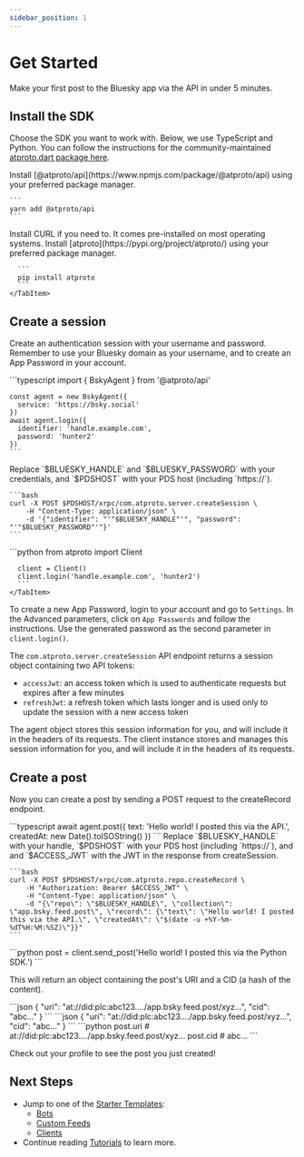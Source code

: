 ```yaml
---
sidebar_position: 1
---
```



# Get Started

Make your first post to the Bluesky app via the API in under 5 minutes.

## Install the SDK

Choose the SDK you want to work with. Below, we use TypeScript and Python. You can follow the instructions for the community-maintained [atproto.dart package here](https://atprotodart.com/docs/intro).

<Tabs groupId="sdk">
  <TabItem value="ts" label="Typescript">
    Install [@atproto/api](https://www.npmjs.com/package/@atproto/api) using your preferred package manager.

    ```
    yarn add @atproto/api
    ```
  </TabItem>
  <TabItem value="curl" label="CURL">
    Install CURL if you need to. It comes pre-installed on most operating systems.
  </TabItem>
  <TabItem value="python" label="Python">
      Install [atproto](https://pypi.org/project/atproto/) using your preferred package manager.

      ```
      pip install atproto
      ```
    </TabItem>
</Tabs>

## Create a session

Create an authentication session with your username and password. Remember to use your Bluesky domain as your username, and to create an App Password in your account.

<Tabs groupId="sdk">
  <TabItem value="ts" label="Typescript">
    ```typescript
    import { BskyAgent } from '@atproto/api'

    const agent = new BskyAgent({
      service: 'https://bsky.social'
    })
    await agent.login({
      identifier: 'handle.example.com',
      password: 'hunter2'
    })
    ```
  </TabItem>
  <TabItem value="curl" label="CURL">
    Replace `$BLUESKY_HANDLE` and `$BLUESKY_PASSWORD` with your credentials, and `$PDSHOST` with your PDS host (including `https://`).

    ```bash
    curl -X POST $PDSHOST/xrpc/com.atproto.server.createSession \
        -H "Content-Type: application/json" \
        -d '{"identifier": "'"$BLUESKY_HANDLE"'", "password": "'"$BLUESKY_PASSWORD"'"}'
    ```
  </TabItem>
  <TabItem value="python" label="Python">
      ```python
      from atproto import Client

      client = Client()
      client.login('handle.example.com', 'hunter2')
      ```
    </TabItem>
</Tabs>

To create a new App Password, login to your account and go to `Settings`. In the Advanced parameters, click on `App Passwords` and follow the instructions. Use the generated password as the second parameter in `client.login()`.

The `com.atproto.server.createSession` API endpoint returns a session object containing two API tokens:
* `accessJwt`: an access token which is used to authenticate requests but expires after a few minutes
* `refreshJwt`: a refresh token which lasts longer and is used only to update the session with a new access token

<Tabs groupId="sdk" className="hiddenTabs">
  <TabItem value="ts" label="Typescript">
    The agent object stores this session information for you, and will include it in the headers of its requests.
  </TabItem>
  <TabItem value="curl" label="CURL">
  </TabItem>
  <TabItem value="python" label="Python">
      The client instance stores and manages this session information for you, and will include it in the headers of its requests.
  </TabItem>
</Tabs>

## Create a post

Now you can create a post by sending a POST request to the createRecord endpoint.


<Tabs groupId="sdk">
  <TabItem value="ts" label="Typescript">
    ```typescript
    await agent.post({
      text: 'Hello world! I posted this via the API.',
      createdAt: new Date().toISOString()
    })
    ```
  </TabItem>
  <TabItem value="curl" label="CURL">
    Replace `$BLUESKY_HANDLE` with your handle, `$PDSHOST` with your PDS host (including `https://`), and and `$ACCESS_JWT` with the JWT in the response from createSession.

    ```bash
    curl -X POST $PDSHOST/xrpc/com.atproto.repo.createRecord \
        -H "Authorization: Bearer $ACCESS_JWT" \
        -H "Content-Type: application/json" \
        -d "{\"repo\": \"$BLUESKY_HANDLE\", \"collection\": \"app.bsky.feed.post\", \"record\": {\"text\": \"Hello world! I posted this via the API.\", \"createdAt\": \"$(date -u +%Y-%m-%dT%H:%M:%SZ)\"}}"
    ```
  </TabItem>
  <TabItem value="python" label="Python">
    ```python
    post = client.send_post('Hello world! I posted this via the Python SDK.')
    ```
  </TabItem>
</Tabs>

This will return an object containing the post's URI and a CID (a hash of the content).


<Tabs groupId="sdk" className="hiddenTabs">
  <TabItem value="ts" label="Typescript">
    ```json
    {
        "uri": "at://did:plc:abc123..../app.bsky.feed.post/xyz...",
        "cid": "abc..."
    }
    ```
  </TabItem>
  <TabItem value="curl" label="CURL">
    ```json
    {
        "uri": "at://did:plc:abc123..../app.bsky.feed.post/xyz...",
        "cid": "abc..."
    }
    ```
  </TabItem>
  <TabItem value="python" label="Python">
    ```python
    post.uri  # at://did:plc:abc123..../app.bsky.feed.post/xyz...
    post.cid  # abc...
    ```
  </TabItem>
</Tabs>

Check out your profile to see the post you just created!

## Next Steps

- Jump to one of the [Starter Templates](/docs/category/starter-templates):
  - [Bots](/docs/starter-templates/bots)
  - [Custom Feeds](/docs/starter-templates/custom-feeds)
  - [Clients](/docs/starter-templates/clients)
- Continue reading [Tutorials](/docs/category/tutorials) to learn more.
